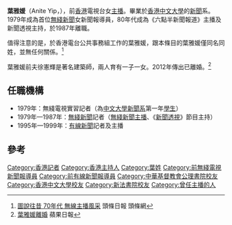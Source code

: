 {{主播資訊
| 主播頭銜 = 前[[無綫電視新聞|無綫新聞]]、[[有線新聞|有線新聞]]記者
| 主播姓名 = 葉雅媛
| 主播英文名字 = Anite Yip  
| 綽號 = 
| 主播照片檔案 = WIKINEWS 2008 05 002 003.jpg
| 主播照片尺寸 = 
| 主播照片圖說 = 
| 出生日期 = {{birth date and age|1960|09|11}}
| 出生地 = {{HKG-1959}}
| 主播逝世日期 = 
| 逝世地 = 
| 國籍 = {{CHN-HKG}}
| 籍貫 = 
| 最高學歷 = [[香港中文大學|香港中文大學]]新聞系[[學士|學士]]
| 配偶 = [[徐憲輝|徐憲輝]]
| 信仰宗教 = 
| 官方網站 = 
| 備註 = 
|}}

'''葉雅媛'''（Anite Yip，{{bd|1960年9月11日}}），前[[香港|香港]]電視台女[[新聞主播|主播]]。畢業於[[香港中文大學|香港中文大學]]的[[新聞|新聞]]系。1979年成為首位[[無綫電視新聞|無綫新聞]]女新聞報導員，80年代成為《六點半新聞報道》主播及新聞透視主持，於1987年離職。

值得注意的是，於香港電台公共事務組工作的葉雅媛，跟本條目的葉雅媛僅同名同姓，並無任何關係。<ref>[http://news.hkheadline.com/figure/index.asp?page_f_id=1&id=149 圖說往昔 70年代 無線主播風采] 頭條日報 頭條網</ref>

葉雅媛前夫徐憲輝是著名建築師，兩人育有一子一女。2012年傳出已離婚。<ref>[http://hk.apple.nextmedia.com/news/art/20120203/16038558 葉雅媛離婚] {{Wayback|url=http://hk.apple.nextmedia.com/news/art/20120203/16038558 |date=20150519173825 }} 蘋果日報</ref>

==任職機構==
*1979年：無綫電視實習記者（為[[中文大學|中文大學]][[新聞系|新聞系]]第一年[[學生|學生]]）
*1979年—1987年：[[無綫新聞|無綫新聞]]記者（[[無綫新聞|無綫新聞]][[新聞主播|主播]]、《[[新聞透視|新聞透視]]》節目主持）
*1995年—1999年：[[有線新聞|有線新聞]]記者及主播

==參考==
{{reflist}}

[[Category:香港記者|Category:香港記者]]
[[Category:香港主持人|Category:香港主持人]]
[[Category:葉姓|Category:葉姓]]
[[Category:前無綫電視新聞報導員|Category:前無綫電視新聞報導員]]
[[Category:前有線新聞報導員|Category:前有線新聞報導員]]
[[Category:中華基督教會公理書院校友|Category:中華基督教會公理書院校友]]
[[Category:香港中文大學校友|Category:香港中文大學校友]]
[[Category:新法書院校友|Category:新法書院校友]]
[[Category:曾任主播的人|Category:曾任主播的人]]
